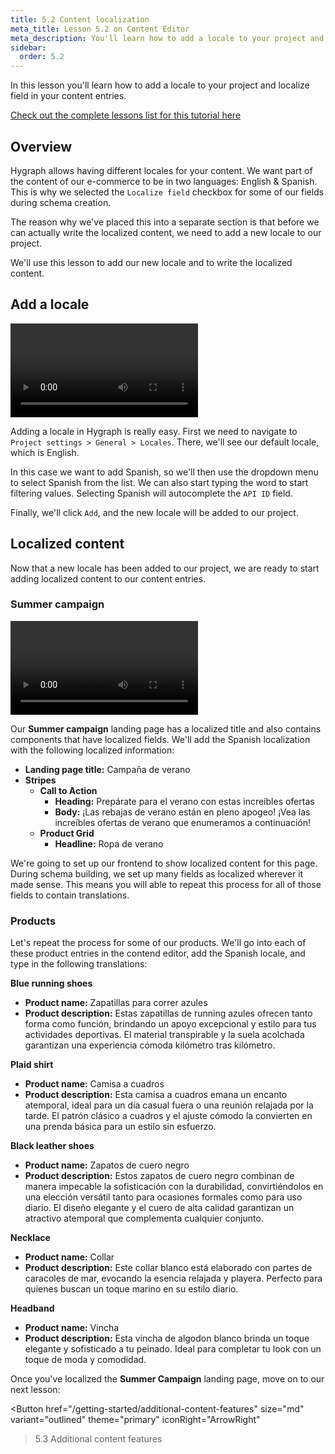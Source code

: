 ```yaml
---
title: 5.2 Content localization
meta_title: Lesson 5.2 on Content Editor
meta_description: You'll learn how to add a locale to your project and localize field in your content entries
sidebar:
  order: 5.2
---
```



<Card theme="info" title="Lesson 5.2 - Content Editor: Content localization">

In this lesson you'll learn how to add a locale to your project and localize field in your content entries.

[Check out the complete lessons list for this tutorial here](/getting-started/onboarding-overview#what-you-will-learn)

</Card>

## Overview

Hygraph allows having different locales for your content. We want part of the content of our e-commerce to be in two languages: English & Spanish. This is why we selected the `Localize field` checkbox for some of our fields during schema creation.

The reason why we've placed this into a separate section is that before we can actually write the localized content, we need to add a new locale to our project.

We'll use this lesson to add our new locale and to write the localized content.

## Add a locale

<Video>
  <source
    src="https://media.graphassets.com/uUmIbCVsS8GOrwRY8PXj"
    type="video/mp4"
  />
</Video>

Adding a locale in Hygraph is really easy. First we need to navigate to `Project settings > General > Locales`. There, we'll see our default locale, which is English.

In this case we want to add Spanish, so we'll then use the dropdown menu to select Spanish from the list. We can also start typing the word to start filtering values. Selecting Spanish will autocomplete the `API ID` field.

Finally, we'll click `Add`, and the new locale will be added to our project.

## Localized content

Now that a new locale has been added to our project, we are ready to start adding localized content to our content entries.

### Summer campaign

<Video>
  <source
    src="https://media.graphassets.com/U9vVIrn0QDS8qy9nPbRT"
    type="video/mp4"
  />
</Video>

Our **Summer campaign** landing page has a localized title and also contains components that have localized fields. We'll add the Spanish localization with the following localized information:

- **Landing page title:** Campaña de verano
- **Stripes**
  - **Call to Action**
    - **Heading:** Prepárate para el verano con estas increíbles ofertas
    - **Body:** ¡Las rebajas de verano están en pleno apogeo! ¡Vea las increíbles ofertas de verano que enumeramos a continuación!
  - **Product Grid**
    - **Headline:** Ropa de verano

<Card theme="warning">

We're going to set up our frontend to show localized content for this page. During schema building, we set up many fields as localized wherever it made sense. This means you will able to repeat this process for all of those fields to contain translations.

</Card>

### Products

Let's repeat the process for some of our products. We'll go into each of these product entries in the contend editor, add the Spanish locale, and type in the following translations:

**Blue running shoes**

- **Product name:** Zapatillas para correr azules
- **Product description:** Estas zapatillas de running azules ofrecen tanto forma como función, brindando un apoyo excepcional y estilo para tus actividades deportivas. El material transpirable y la suela acolchada garantizan una experiencia cómoda kilómetro tras kilómetro.

**Plaid shirt**

- **Product name:** Camisa a cuadros
- **Product description:** Esta camisa a cuadros emana un encanto atemporal, ideal para un día casual fuera o una reunión relajada por la tarde. El patrón clásico a cuadros y el ajuste cómodo la convierten en una prenda básica para un estilo sin esfuerzo.

**Black leather shoes**

- **Product name:** Zapatos de cuero negro
- **Product description:** Estos zapatos de cuero negro combinan de manera impecable la sofisticación con la durabilidad, convirtiéndolos en una elección versátil tanto para ocasiones formales como para uso diario. El diseño elegante y el cuero de alta calidad garantizan un atractivo atemporal que complementa cualquier conjunto.

**Necklace**

- **Product name:** Collar
- **Product description:** Este collar blanco está elaborado con partes de caracoles de mar, evocando la esencia relajada y playera. Perfecto para quienes buscan un toque marino en su estilo diario.

**Headband**

- **Product name:** Vincha
- **Product description:** Esta vincha de algodon blanco brinda un toque elegante y sofisticado a tu peinado. Ideal para completar tu look con un toque de moda y comodidad.

<Card theme="info" title="Next step">

Once you've localized the **Summer Campaign** landing page, move on to our next lesson:

<Button
  href="/getting-started/additional-content-features"
  size="md"
  variant="outlined"
  theme="primary"
  iconRight="ArrowRight"
>5.3 Additional content features</Button>

</Card>
